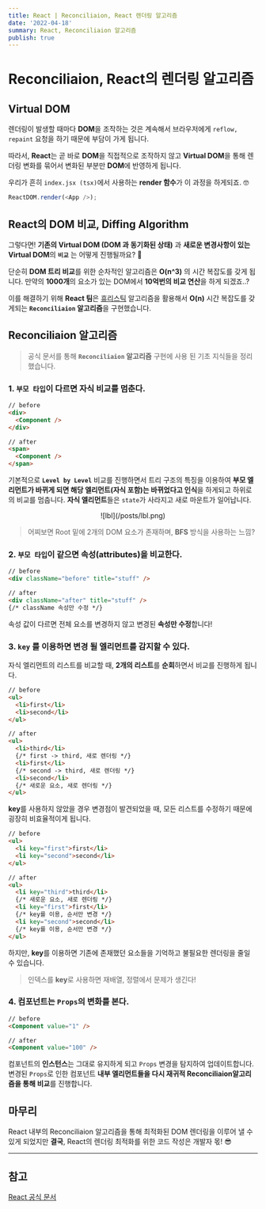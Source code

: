 ```yaml
---
title: React | Reconciliaion, React 렌더링 알고리즘
date: '2022-04-18'
summary: React, Reconciliaion 알고리즘
publish: true
---
```


# Reconciliaion, React의 렌더링 알고리즘

## Virtual DOM

렌더링이 발생할 때마다 **DOM**을 조작하는 것은
계속해서 브라우저에게 `reflow, repaint` 요청을 하기 때문에 부담이 가게 됩니다.

따라서, **React**는 곧 바로 **DOM**을 직접적으로 조작하지 않고
**Virtual DOM**을 통해 렌더링 변화를 묶어서 변화된 부분만 **DOM**에 반영하게 됩니다.

우리가 흔히 `index.jsx (tsx)`에서 사용하는 **render 함수**가 이 과정을 하게되죠. 🤓

```typescript
ReactDOM.render(<App />);
```

## React의 DOM 비교, Diffing Algorithm

그렇다면!
**기존의 Virtual DOM (DOM 과 동기화된 상태)** 과 **새로운 변경사항이 있는 Virtual DOM**의 **`비교`** 는 어떻게 진행될까요? 🤔

단순히 **DOM 트리 비교**를 위한 순차적인 알고리즘은 **O(n^3)** 의 시간 복잡도를 갖게 됩니다.
만약의 **1000개**의 요소가 있는 DOM에서 **10억번의 비교 연산**을 하게 되겠죠..?

이를 해결하기 위해 **React 팀**은
[휴리스틱](https://ko.wikipedia.org/wiki/%ED%9C%B4%EB%A6%AC%EC%8A%A4%ED%8B%B1_%EC%9D%B4%EB%A1%A0) 알고리즘을 활용해서 **O(n)** 시간 복잡도를 갖게되는 **`Reconciliaion` 알고리즘**을 구현했습니다.

## Reconciliaion 알고리즘

> 공식 문서를 통해 **`Reconciliaion` 알고리즘** 구현에 사용 된 기초 지식들을 정리했습니다.

### 1. `부모 타입`이 다르면 자식 비교를 멈춘다.

```html
// before
<div>
  <Component />
</div>

// after
<span>
  <Component />
</span>
```

기본적으로 **`Level by Level`** 비교를 진행하면서
트리 구조의 특징을 이용하여 **부모 엘리먼트가 바뀌게 되면 해당 엘리먼트(자식 포함)는 바뀌었다고 인식**을 하게되고 하위로의 비교를 멈춥니다.
**자식 엘리먼트**들은 `state`가 사라지고 새로 마운트가 일어납니다.

<div align="center">![lbl](/posts/lbl.png)</div>

> 어찌보면 Root 밑에 2개의 DOM 요소가 존재하며, **BFS** 방식을 사용하는 느낌?

### 2. `부모 타입`이 같으면 속성(attributes)을 비교한다.

```html
// before
<div className="before" title="stuff" />

// after
<div className="after" title="stuff" />
{/* className 속성만 수정 */}
```

속성 값이 다르면 전체 요소를 변경하지 않고 변경된 **속성만 수정**합니다!

### 3. `key` 를 이용하면 변경 될 엘리먼트를 감지할 수 있다.

자식 엘리먼트의 리스트를 비교할 때, **2개의 리스트**를 **순회**하면서 비교를 진행하게 됩니다.

```html
// before
<ul>
  <li>first</li>
  <li>second</li>
</ul>

// after
<ul>
  <li>third</li>
  {/* first -> third, 새로 렌더링 */}
  <li>first</li>
  {/* second -> third, 새로 렌더링 */}
  <li>second</li>
  {/* 새로운 요소, 새로 렌더링 */}
</ul>
```

**key**를 사용하지 않았을 경우 변경점이 발견되었을 때, 모든 리스트를 수정하기 때문에
굉장히 비효율적이게 됩니다.

```html
// before
<ul>
  <li key="first">first</li>
  <li key="second">second</li>
</ul>

// after
<ul>
  <li key="third">third</li>
  {/* 새로운 요소, 새로 렌더링 */}
  <li key="first">first</li>
  {/* key를 이용, 순서만 변경 */}
  <li key="second">second</li>
  {/* key를 이용, 순서만 변경 */}
</ul>
```

하지만, **key**를 이용하면 기존에 존재했던 요소들을 기억하고
불필요한 렌더링을 줄일 수 있습니다.

> 인덱스를 **key**로 사용하면 재배열, 정렬에서 문제가 생긴다!

### 4. 컴포넌트는 `Props`의 변화를 본다.

```html
// before
<Component value="1" />

// after
<Component value="100" />
```

컴포넌트의 **인스턴스**는 그대로 유지하게 되고 `Props` 변경을 탐지하여 업데이트합니다.
변경된 `Props`로 인한 컴포넌트 **내부 엘리먼트들을 다시 재귀적 Reconciliaion알고리즘을 통해 비교**를 진행합니다.

## 마무리

React 내부의 Reconciliaion 알고리즘을 통해 최적화된 DOM 렌더링을 이루어 낼 수 있게 되었지만
**결국**, React의 렌더링 최적화를 위한 코드 작성은 개발자 몫! 😎

---

## 참고

[React 공식 문서](https://ko.reactjs.org/docs/reconciliation.html)
